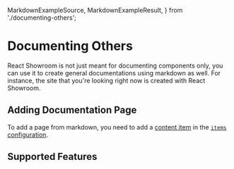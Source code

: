   MarkdownExampleSource,
  MarkdownExampleResult,
} from './documenting-others';

<Head>
  <meta
    name="description"
    content="Learn how to create documentations with React Showroom"
  ></meta>
</Head>

# Documenting Others

React Showroom is not just meant for documenting components only, you can use it to create general documentations using markdown as well. For instance, the site that you're looking right now is created with React Showroom.

## Adding Documentation Page

To add a page from markdown, you need to add a [content item](/api/configuration#content-item) in the [`items` configuration](/api/configuration#items).

## Supported Features

<MarkdownExampleSource />

<MarkdownExampleResult />
